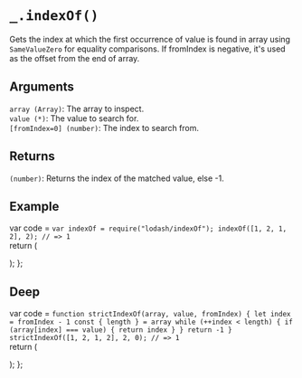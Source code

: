 # `_.indexOf()`

Gets the index at which the first occurrence of value is found in array using `SameValueZero` for equality comparisons. If fromIndex is negative, it's used as the offset from the end of array.

## Arguments
`array (Array)`: The array to inspect.  
`value (*)`: The value to search for.  
`[fromIndex=0] (number)`: The index to search from.  

## Returns
`(number)`: Returns the index of the matched value, else -1.

## Example


var code =  `var indexOf = require("lodash/indexOf");
indexOf([1, 2, 1, 2], 2);
// => 1
`   
  return (
    <div>
      <Embed source={code} />
    </div>
  );
};

<Demo/>

## Deep

var code =  `
function strictIndexOf(array, value, fromIndex) {
  let index = fromIndex - 1
  const { length } = array
  while (++index < length) {
    if (array[index] === value) {
      return index
    }
  }
  return -1
}
strictIndexOf([1, 2, 1, 2], 2, 0);
// => 1
`   
  return (
    <div>
      <Embed source={code} />
    </div>
  );
};

<DeepDemo/>

